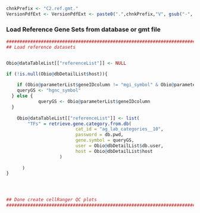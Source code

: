 <!-- Set PArameters Module -->
<!-- Set the chnkPrefix to make all chunks unique in the overall folder -->
```r
chnkPrefix <- "C2.ref.gmt."
VersionPdfExt <- VersionPdfExt <- paste0(".",chnkPrefix,"V", gsub("-", "", Sys.Date()), ".pdf")

```


### Load Reference Gene Sets from database or gmt file
```r
###############################################################################
## Load reference datasets                                                   ##


Obio@dataTableList[["referenceList"]] <- NULL

if (!is.null(Obio@dbDetailList$host)){
  
    if (Obio@parameterList$geneIDcolumn != "mgi_symbol" & Obio@parameterList$geneIDcolumn != "hgnc_symbol") {
    queryGS <- "hgnc_symbol" 
  } else {
            queryGS <- Obio@parameterList$geneIDcolumn
  }
  
    Obio@dataTableList[["referenceList"]] <- list(
        "TFs" = retrieve.gene.category.from.db(
                          cat_id = "ag_lab_categories__10",
                          password = db.pwd,
                          gene.symbol = queryGS,
                          user = Obio@dbDetailList$db.user,
                          host = Obio@dbDetailList$host
                    )
        
      )
}




## Done create cellRanger QC plots                                           ##
###############################################################################


```



